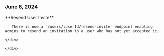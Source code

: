 ### June 6, 2024

<div style={{ display: "table", width: "auto" }}>

   <div style={{ display: "table-row", width: "auto" }}>
      <Snippet file="chips/dataxp.mdx" />
      <div
        style={{
          float: "left",
          display: "table-column",
          paddingLeft: "30px",
          width: "calc(80% - 30px)",
        }}
      >
       **Resend User Invite**

       There is now a `/users/:userId/resend-invite` endpoint enabling admins to resend an invitation to a user who has not yet accepted it.

    </div>

    </div>

  </div>
